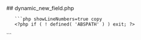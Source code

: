 

<div class="phpdocumentor-element -file">
    ## dynamic_new_field.php

        

    
       ```php showLineNumbers=true copy
       <?php if ( ! defined( 'ABSPATH' ) ) exit; ?>


<div id="UM_add_field" style="display:none">

	<form action="" method="post" class="um_add_field">

		<div class="um-admin-modal-head">
			<h3><?php _e( 'Add a New Field', 'ultimate-member' ); ?></h3>
		</div>

		<div class="um-admin-modal-body um-admin-metabox"></div>

		<div class="um-admin-modal-foot">
			<input type="submit" value="<?php esc_attr_e( 'Add', 'ultimate-member' ); ?>" class="button-primary" />
			<input type="hidden" name="action" value="um_update_field" />
			<input type="hidden" name="nonce" value="<?php echo esc_attr( wp_create_nonce( 'um-admin-nonce' ) ) ?>" />
			<a href="javascript:void(0);" data-modal="UM_fields" class="button"><?php _e( 'Cancel', 'ultimate-member' ); ?></a>
		</div>

	</form>

</div>
       ```
</div>
